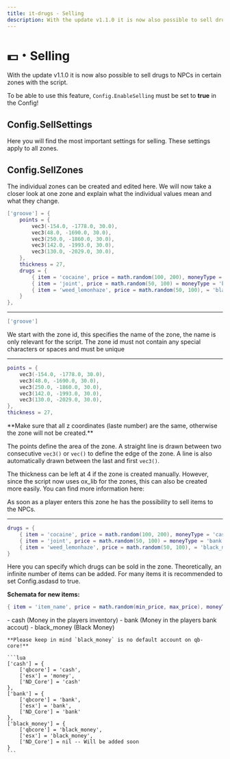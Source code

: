```yaml
---
title: it-drugs - Selling
description: With the update v1.1.0 it is now also possible to sell drugs to NPCs in certain zones with the script.
---
```



# 💵・Selling
With the update v1.1.0 it is now also possible to sell drugs to NPCs in certain zones with the script.

To be able to use this feature, `Config.EnableSelling` must be set to **true** in the Config!

## Config.SellSettings
Here you will find the most important settings for selling. These settings apply to all zones.

## Config.SellZones
The individual zones can be created and edited here. We will now take a closer look at one zone and explain what the individual values mean and what they change.

```lua
['groove'] = {
    points = {
        vec3(-154.0, -1778.0, 30.0),
        vec3(48.0, -1690.0, 30.0),
        vec3(250.0, -1860.0, 30.0),
        vec3(142.0, -1993.0, 30.0),
        vec3(130.0, -2029.0, 30.0),
    },
    thickness = 27,
    drugs = {
        { item = 'cocaine', price = math.random(100, 200), moneyType = 'cash'},
        { item = 'joint', price = math.random(50, 100) = moneyType = 'bank'},
        { item = 'weed_lemonhaze', price = math.random(50, 100), = 'black_money'}
    }
},
```

---

```lua
['groove']
```
We start with the zone id, this specifies the name of the zone, the name is only relevant for the script. The zone id must not contain any special characters or spaces and must be unique

---

```lua
points = {
    vec3(-154.0, -1778.0, 30.0),
    vec3(48.0, -1690.0, 30.0),
    vec3(250.0, -1860.0, 30.0),
    vec3(142.0, -1993.0, 30.0),
    vec3(130.0, -2029.0, 30.0),
},
thickness = 27,
```

<Callout type="warning">
**Make sure that all z coordinates (laste number) are the same, otherwise the zone will not be created.**
</Callout>

The points define the area of the zone. A straight line is drawn between two consecutive `vec3()` or `vec()` to define the edge of the zone.
A line is also automatically drawn between the last and first `vec3()`.

The thickness can be left at 4 if the zone is created manually. 
However, since the script now uses ox_lib for the zones, this can also be created more easily.
You can find more information here:

<ExternLink href="https://help.it-scripts.com/scripts/it-drugs/tipps-and-tricks/easy-zone-creation" />

As soon as a player enters this zone he has the possibility to sell items to the NPCs.

---

```lua
drugs = {
    { item = 'cocaine', price = math.random(100, 200), moneyType = 'cash'},
    { item = 'joint', price = math.random(50, 100) = moneyType = 'bank'},
    { item = 'weed_lemonhaze', price = math.random(50, 100), = 'black_money'}
}
```

Here you can specify which drugs can be sold in the zone. 
Theoretically, an infinite number of items can be added. For many items it is recommended to set Config.asdasd to true.

**Schemata for new items:**
```lua copy
{ item = 'item_name', price = math.random(min_price, max_price), moneyType = 'cash/bank/black_money'},
```

<AccordionGroup>
  <Accordion title="Available Money Types">
    - cash (Money in the players inventory)
    - bank (Money in the players bank accout)
    - black_money (Black Money)

    **Please keep in mind `black_money` is no default account on qb-core!**

    ```lua
    ['cash'] = {
        ['qbcore'] = 'cash',
        ['esx'] = 'money',
        ['ND_Core'] = 'cash'
    },
    ['bank'] = {
        ['qbcore'] = 'bank',
        ['esx'] = 'bank',
        ['ND_Core'] = 'bank'
    },
    ['black_money'] = {
        ['qbcore'] = 'black_money',
        ['esx'] = 'black_money',
        ['ND_Core'] = nil -- Will be added soon
    }
    ```
  </Accordion>
</AccordionGroup>